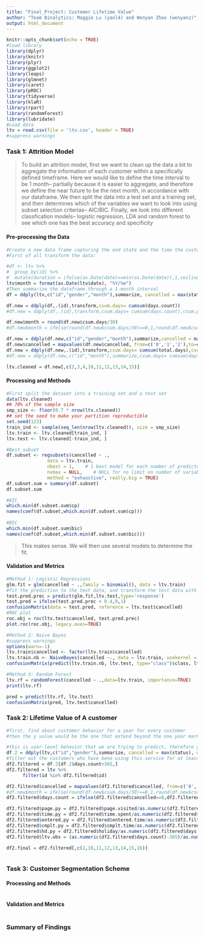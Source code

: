 ```yaml
---
title: "Final_Project: Customer Lifetime Value"
author: "Team Binalytics: Maggie Lu (yaol4) and Wenyan Zhao (wenyanz)"
output: html_document
---
```


```r
knitr::opts_chunk$set(echo = TRUE)
#load library
library(dplyr)
library(knitr)
library(plyr)
library(ggplot2)
library(leaps)
library(glmnet)
library(caret)
library(pROC)
library(tidyverse)
library(klaR)
library(rpart)
library(randomForest)
library(lubridate)
#Load data
ltv = read.csv(file = 'ltv.csv', header = TRUE)
#suppress warnings
```

### Task 1: Attrition Model
> To build an attrition model, first we want to clean up the data a bit to aggregate the information of each customer within a specifically defined timeframe. Here we would like to define the time interval to be 1 month-- partially because it is easier to aggregate, and therefore we define the near future to be the next month, in accordance with our dataframe. We then split the data into a test set and a training set, and then determines which of the variables we want to look into using subset selection criterias-- AIC/BIC. Finally, we look into different classfication models-- logistic regression, LDA and random forest to see which one has the best accuracy and specificity

#### Pre-processing the Data
```r

#Create a new data frame capturing the end state and the time the customer's in the system
#First of all transform the data: 

#df <- ltv %>%
#  group_by(id) %>%
#  mutate(duration = ifelse(as.Date(date)==min(as.Date(date)),1,ceiling(((as.Date(date)-min(as.Date(date))))/30)))
ltv$month = format(as.Date(ltv$date), "%Y/%m")
#Then summarize the dataframe through a 1-month interval
df = ddply(ltv,c("id","gender","month"),summarize, cancelled = max(status), days.count = as.numeric(max(as.Date(date))-min(as.Date(date))),page.visited=sum(pages),time.spent=sum(onsite),entered.time = sum(entered), cmplt.time = sum(completed),holiday = max(holiday))

df.new = ddply(df,.(id),transform,csum.days= cumsum(days.count))
#df.new = ddply(df,.(id),transform,csum.days= cumsum(days.count),csum.page=cumsum(page.visited),csum.onsite= cumsum(time.spent), csum.entered = cumsum(entered.time), csum.cmplt.time = cumsum(cmplt.time))

df.new$month = round(df.new$csum.days/30)
#df.new$month = ifelse(round(df.new$csum.days/30)==0,1,round(df.new$csum.days/30))

df.new = ddply(df.new,c("id","gender","month"),summarize,cancelled = max(cancelled),total.days= sum(days.count), total.page = sum(page.visited),total.time = sum(time.spent), total.enter = sum(entered.time),total.complete = sum(cmplt.time), holiday = max(holiday))
df.new$cancelled = mapvalues(df.new$cancelled, from=c('0','1','2'),to=c(0,0,1))
df.new = ddply(df.new,.(id),transform,csum.days= cumsum(total.days),csum.page=cumsum(total.page),csum.onsite= cumsum(total.time), csum.entered = cumsum(total.enter), csum.cmplt.time = cumsum(total.complete))
#df.new = ddply(df.new,c("id","month"),summarize,csum.days= cumsum(days.count),csum.page=cumsum(page.visited),csum.onsite= cumsum(time.spent), csum.entered = cumsum(entered.time), csum.cmplt.time = cumsum(cmplt.time))

ltv.cleaned = df.new[,c(2,3,4,10,11,12,13,14,15)]
```

#### Processing and Methods
```r
#First split the dataset into a training set and a test set
data(ltv.cleaned)
## 70% of the sample size
smp_size <- floor(0.7 * nrow(ltv.cleaned))
## set the seed to make your partition reproductible
set.seed(123)
train_ind <- sample(seq_len(nrow(ltv.cleaned)), size = smp_size)
ltv.train <- ltv.cleaned[train_ind, ]
ltv.test <- ltv.cleaned[-train_ind, ]

#Best subset
df.subset <- regsubsets(cancelled ~ .,
               data = ltv.train,
               nbest = 1,    # 1 best model for each number of predictors
               nvmax = NULL,    # NULL for no limit on number of variables
               method = "exhaustive", really.big = TRUE)
df.subset.sum = summary(df.subset)
df.subset.sum

#AIC
which.min(df.subset.sum$cp)
names(coef(df.subset,which.min(df.subset.sum$cp)))
 
#BIC
which.min(df.subset.sum$bic)
names(coef(df.subset,which.min(df.subset.sum$bic)))
```
> This makes sense. We will then use several models to determine the fit.

#### Validation and Metrics
```r
#Method 1: Logistic Regressions
glm.fit = glm(cancelled ~ .,family = binomial(), data = ltv.train)
#fit the prediction to the test data, and transform the test data with a cut off of 0.5 to see the confusion matrix for fitting
test.pred.prec = predict(glm.fit,ltv.test,type='response')
test.pred = ifelse(test.pred.prec < 0.4,0,1)
confusionMatrix(data = test.pred, reference = ltv.test$cancelled)
#ROC plot
roc.obj = roc(ltv.test$cancelled, test.pred.prec)
plot.roc(roc.obj, legacy.axes=TRUE)
```
> 

```r
#Method 2: Naive Bayes
#suppress warnings
options(warn=-1)
ltv.train$cancelled <- factor(ltv.train$cancelled)
ltv.train.nb <- NaiveBayes(cancelled ~., data = ltv.train, usekernel = TRUE)
confusionMatrix(predict(ltv.train.nb, ltv.test, type="class")$class, ltv.test$cancelled)
```

```r
#Method 3: Random Forest
ltv.rf = randomForest(cancelled ~ .,data=ltv.train, importance=TRUE)
print(ltv.rf)

pred = predict(ltv.rf, ltv.test)
confusionMatrix(pred, ltv.test$cancelled)
```

### Task 2: Lifetime Value of A customer

```r
#first, find about customer behavior for a year for every customer
#then the y value would be the one that extend beyond the one year mark until the churn time. 

#this is user-level behavior that we are trying to predict, therefore group the data by user_id
df.2 = ddply(ltv,c("id","gender"),summarize, cancelled = max(status), days.count = max(as.Date(date))-min(as.Date(date)),days.left = as.Date("2014-12-31")- max(as.Date(date)),page.visited=sum(pages),time.spent=sum(onsite),entered.time = sum(entered), cmplt.time = sum(completed),holiday = max(holiday))
#filter out the customers who have bene using this service for at least a year-- these are the customers we want to measure value for
df2.filtered = df.2[df.2$days.count>365,]
df2.filtered = ltv %>%
      filter(id %in% df2.filtered$id)

df2.filtered$cancelled = mapvalues(df2.filtered$cancelled, from=c('0','1','2'),to=c(0,0,1))
#df.new$month = ifelse(round(df.new$csum.days/30)==0,1,round(df.new$csum.days/30))
df2.filtered$days.count = ifelse(df2.filtered$cancelled==0,df2.filtered$days.count+df2.filtered$days.left,df2.filtered$days.count)

df2.filtered$page.py = df2.filtered$page.visited/as.numeric(df2.filtered$days.count)*365
df2.filtered$time.py = df2.filtered$time.spent/as.numeric(df2.filtered$days.count)*365
df2.filtered$entered.py = df2.filtered$entered.time/as.numeric(df2.filtered$days.count)*365
df2.filtered$cmplt.py = df2.filtered$cmplt.time/as.numeric(df2.filtered$days.count)*365
df2.filtered$hd.py = df2.filtered$holiday/as.numeric(df2.filtered$days.count)*365
df2.filtered$ltv.obs = (as.numeric(df2.filtered$days.count)-365)/as.numeric(df2.filtered$days.count)

df2.final = df2.filtered[,c(2,10,11,12,13,14,15,16)]
```

```r


```

### Task 3: Customer Segmentation Scheme
#### Processing and Methods
```r


```
#### Validation and Metrics
```r


```

### Summary of Findings
